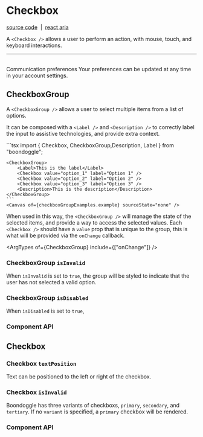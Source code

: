 
<Meta title="Components/Checkbox" />

# Checkbox

[source code](https://github.com/alex-mcgovern/boondoggle/tree/main/src/components/checkbox)
&nbsp;|&nbsp;
[react aria](https://react-spectrum.adobe.com/react-aria/Checkbox.html)

A `<Checkbox />` allows a user to perform an action, with mouse, touch, and keyboard
interactions.

<hr />

<br />
<Unstyled>
    <CheckboxGroup defaultValue={["account-updates"]}>
        <Label>Communication preferences</Label>
        <Checkbox
            value="account-updates"
            isDisabled
            isRequired
            label="Account updates"
            description="Necessary emails about your account & account security."
        />
        <Checkbox
            value="newsletter"
            label="Newsletter"
            description="No more than one email per month with updates from our team."
        />
        <Checkbox
            value="promotions"
            label="Promotions and Offers"
            description="Deals, discounts and suggestions we think you'll love."
        />
        <Description>
            Your preferences can be updated at any time in your account
            settings.
        </Description>
    </CheckboxGroup>
</Unstyled>
<br />

## CheckboxGroup

A `<CheckboxGroup />` allows a user to select multiple items from a list of
options.

It can be composed with a `<Label />` and `<Description />` to correctly label
the input to assistive technologies, and provide extra context.


<Unstyled>
<div className="grid grid-cols-1 gap-2 md:grid-cols-[2fr_1fr] items-center">
    ```tsx
    import { Checkbox, CheckboxGroup,Description, Label } from "boondoggle";

    <CheckboxGroup>
        <Label>This is the label</Label>
        <Checkbox value="option_1" label="Option 1" />
        <Checkbox value="option_2" label="Option 2" />
        <Checkbox value="option_3" label="Option 3" />
        <Description>This is the description</Description>
    </CheckboxGroup>
    ```
    <Canvas of={checkboxGroupExamples.example} sourceState="none" />
</div>
</Unstyled>

When used in this way, the `<CheckboxGroup />` will manage the state of the
selected items, and provide a way to access the selected values. Each `<Checkbox
/>` should have a `value` prop that is unique to the group, this is what will be
provided via the `onChange` callback.

<ArgTypes of={CheckboxGroup} include={["onChange"]} />

### CheckboxGroup `isInvalid`

When `isInvalid` is set to `true`, the group will be styled to indicate that the
user has not selected a valid option.

<Canvas of={checkboxGroupExamples.isInvalid} />

### CheckboxGroup `isDisabled`

When `isDisabled` is set to `true`, 

<Canvas of={checkboxGroupExamples.isDisabled} />

### Component API

<ArgTypes of={CheckboxGroup} />


## Checkbox

### Checkbox `textPosition`

Text can be positioned to the left or right of the checkbox.

<div className="grid grid-cols-1 gap-2 md:grid-cols-2">
    <Canvas
        className="!my-2"
        of={checkboxExamples.textPositionRight}
    />
    <Canvas
        className="!my-2"
        of={checkboxExamples.textPositionLeft}
    />
</div>

### Checkbox `isInvalid`

Boondoggle has three variants of checkboxs, `primary`, `secondary`, and `tertiary`. If
no `variant` is specified, a `primary` checkbox will be rendered.

<Canvas of={checkboxExamples.isInvalid} />

### Component API

<ArgTypes of={Checkbox} />
